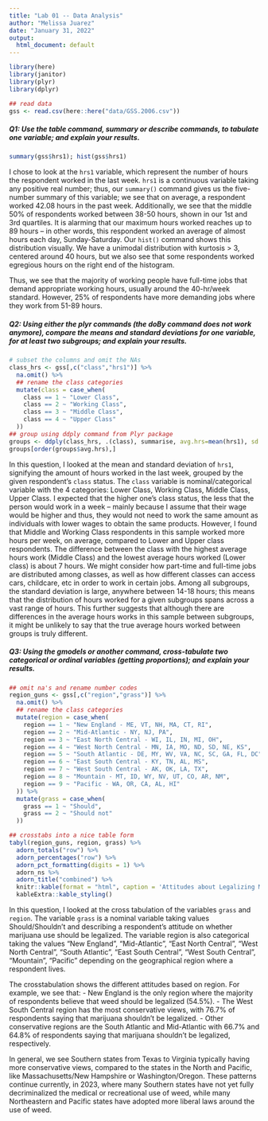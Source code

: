 ```yaml
---
title: "Lab 01 -- Data Analysis"
author: "Melissa Juarez"
date: "January 31, 2022"
output:
  html_document: default
---
```


```r
library(here)
library(janitor)
library(plyr)
library(dplyr)

## read data
gss <- read.csv(here::here("data/GSS.2006.csv"))
```


##### Q1: Use the table command, summary or describe commands, to tabulate one variable; and explain your results.

```r
summary(gss$hrs1); hist(gss$hrs1)
```

I chose to look at the `hrs1` variable, which represent the number of hours the respondent worked in the last week. `hrs1` is a continuous variable taking any positive real number; thus, our `summary()` command gives us the five-number summary of this variable; we see that on average, a respondent worked 42.08 hours in the past week. Additionally, we see that the middle 50% of respondents worked between 38-50 hours, shown in our 1st and 3rd quartiles. It is alarming that our maximum hours worked reaches up to 89 hours -- in other words, this respondent worked an average of almost hours each day, Sunday-Saturday. Our `hist()` command shows this distribution visually. We have a unimodal distribution with kurtosis > 3, centered around 40 hours, but we also see that some respondents worked egregious hours on the right end of the histogram.

Thus, we see that the majority of working people have full-time jobs that demand appropriate working hours, usually around the 40-hr/week standard. However, 25% of respondents have more demanding jobs where they work from 51-89 hours.


##### Q2: Using either the plyr commands (the doBy command does not work anymore), compare the means and standard deviations for one variable, for at least two subgroups; and explain your results.

```r
# subset the columns and omit the NAs
class_hrs <- gss[,c("class","hrs1")] %>%
  na.omit() %>%
  ## rename the class categories
  mutate(class = case_when(
    class == 1 ~ "Lower Class",
    class == 2 ~ "Working Class",
    class == 3 ~ "Middle Class",
    class == 4 ~ "Upper Class"
  ))
## group using ddply command from Plyr package
groups <- ddply(class_hrs, .(class), summarise, avg.hrs=mean(hrs1), sd.hrs=sd(hrs1) )
groups[order(groups$avg.hrs),]

```

In this question, I looked at the mean and standard deviation of `hrs1`, signifying the amount of hours worked in the last week, grouped by the given respondent's `class` status. The `class` variable is nominal/categorical variable with the 4 categories: Lower Class, Working Class, Middle Class, Upper Class. I expected that the higher one's class status, the less that the person would work in a week -- mainly because I assume that their wage would be higher and thus, they would not need to work the same amount as individuals with lower wages to obtain the same products. However, I found that Middle and Working Class respondents in this sample worked more hours per week, on average, compared to Lower and Upper class respondents. The difference between the class with the highest average hours work (Middle Class) and the lowest average hours worked (Lower class) is about 7 hours. We might consider how part-time and full-time jobs are distributed among classes, as well as how different classes can access cars, childcare, etc in order to work in certain jobs. Among all subgroups, the standard deviation is large, anywhere between 14-18 hours; this means that the distribution of hours worked for a given subgroups spans across a vast range of hours. This further suggests that although there are differences in the average hours works in this sample between subgroups, it might be unlikely to say that the true average hours worked between groups is truly different. 


##### Q3: Using the gmodels or another command, cross-tabulate two categorical or ordinal variables (getting proportions); and explain your results.

```r
## omit na's and rename number codes
region_guns <- gss[,c("region","grass")] %>%
  na.omit() %>%
  ## rename the class categories
  mutate(region = case_when(
    region == 1 ~ "New England - ME, VT, NH, MA, CT, RI",
    region == 2 ~ "Mid-Atlantic - NY, NJ, PA",
    region == 3 ~ "East North Central - WI, IL, IN, MI, OH",
    region == 4 ~ "West North Central - MN, IA, MO, ND, SD, NE, KS",
    region == 5 ~ "South Atlantic - DE, MY, WV, VA, NC, SC, GA, FL, DC",
    region == 6 ~ "East South Central - KY, TN, AL, MS",
    region == 7 ~ "West South Central - AK, OK, LA, TX",
    region == 8 ~ "Mountain - MT, ID, WY, NV, UT, CO, AR, NM",
    region == 9 ~ "Pacific - WA, OR, CA, AL, HI"
  )) %>%
  mutate(grass = case_when(
    grass == 1 ~ "Should",
    grass == 2 ~ "Should not"
  ))

## crosstabs into a nice table form 
tabyl(region_guns, region, grass) %>%
  adorn_totals("row") %>%
  adorn_percentages("row") %>%
  adorn_pct_formatting(digits = 1) %>%
  adorn_ns %>%
  adorn_title("combined") %>%
  knitr::kable(format = "html", caption = 'Attitudes about Legalizing Marijuana by Geographical Region, in 2006.') %>%
  kableExtra::kable_styling()
```

In this question, I looked at the cross tabulation of the variables `grass` and `region`. The variable `grass` is a nominal variable taking values Should/Shouldn't and describing a respondent's attitude on whether marijuana use should be legalized. The variable region is also categorical taking the values "New England", "Mid-Atlantic", "East North Central", "West North Central", "South Atlantic", "East South Central", "West South Central", "Mountain", "Pacific" depending on the geographical region where a respondent lives. 

The crosstabulation shows the different attitudes based on region. For example, we see that:
- New England is the only region where the majority of respondents believe that weed should be legalized (54.5%).
- The West South Central region has the most conservative views, with 76.7% of respondents saying that marijuana shouldn't be legalized. 
- Other conservative regions are the South Atlantic and Mid-Atlantic with 66.7% and 64.8% of respondents saying that marijuana shouldn't be legalized, respectively.

In general, we see Southern states from Texas to Virginia typically having more conservative views, compared to the states in the North and Pacific, like Massachusetts/New Hampshire or Washington/Oregon. These patterns continue currently, in 2023, where many Southern states have not yet fully decriminalized the medical or recreational use of weed, while many Northeastern and Pacific states have adopted more liberal laws around the use of weed.


